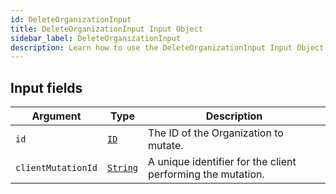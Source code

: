 ```yaml
---
id: DeleteOrganizationInput
title: DeleteOrganizationInput Input Object
sidebar_label: DeleteOrganizationInput
description: Learn how to use the DeleteOrganizationInput Input Object for Builder's API.
---
```


## Input fields

| Argument           | Type                                     | Description                                                 |
| ------------------ | ---------------------------------------- | ----------------------------------------------------------- |
| `id`               | [`ID`](/docs/composer/builder/api/schema/scalar/ID.mdx)         | The ID of the Organization to mutate.                       |
| `clientMutationId` | [`String`](/docs/composer/builder/api/schema/scalar/String.mdx) | A unique identifier for the client performing the mutation. |
